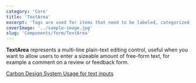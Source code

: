 ```yaml
---
category: 'Core'
title: 'TextArea'
excerpt: 'Tags are used for items that need to be labeled, categorized, or organized using keywords that describe them.'
coverImage: '../sample-image.jpg'
slug: 'Components/form/TextArea'
---
```


**TextArea** represents a multi-line plain-text editing control, useful when you want to allow users to enter a sizeable amount of free-form text, for example a comment on a review or feedback form.

[Carbon Design System Usage for text inputs](https://next.carbondesignsystem.com/components/text-input)
